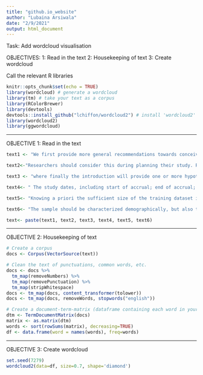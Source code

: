 ```yaml
---
title: "github.io_website"
author: "Lubaina Arsiwala"
date: "2/9/2021"
output: html_document
---
```


Task: Add wordcloud visualisation

OBJECTIVES: 
1: Read in the text
2: Housekeeping of text
3: Create wordcloud



Call the relevant R libraries
```r
knitr::opts_chunk$set(echo = TRUE)
library(wordcloud) # generate a wordcloud
library(tm) # take your text as a corpus
library(RColorBrewer)
library(devtools)
devtools::install_github("lchiffon/wordcloud2") # install 'wordcloud2' package from GitHub https://github.com/Lchiffon/wordcloud2/issues/12
library(wordcloud2)
library(ggwordcloud)
```


***
OBJECTIVE 1: Read in the text
```r
text1 <- "We first provide more general recommendations towards conceiving and planning studies using AI for dental research. We then lay outmore detailed and specific guidance on reporting such studies. Notably, authors should consider these as well during the early stages for their research in the sense of backwards planning, helping them to make their study design more relevant, robust, implementable and publishable eventually. Planning and conducting Study Goal: Researchers should early on define the relevance, scope and meaning of the AI application they aim to develop or validate. The pitfalls in methodology when using AI methods, especially towards data and technical requirements (see below), should be kept in mind early on. Also, the end-users (patients or dentists) should be considered when designing the study, as should be regulatory requirements, ethics and data protection. Study Focus: A clear focus on the study aims should be defined, e.g. what goal does the research have (developing a new or validating an existing model, diagnostics or prognostics etc.). Data: A major aspect when planning AI studies is data; especially in dentistry, datasets are oftentimes small and imbalanced (i.e. one class, like a pathology, is underrepresented, which makes training but also evaluation of AI models more difficult and needs to be addressed, see below). Datasets should be as heterogenous as possible for the model to be as generalizable as possible, and this should be planned to be demonstrated (see below). Generally, researchers should consider the target population on which they envisage their model to be applied on, and critically compare the dataset they plan to train and to test their model on against that population. Study Aim: Researchers should have a clear idea if their study is exploratory or hypothesis-testing: Clearly, there is also a need for exploratory studies, which generate hypotheses and open up new avenues, while a full sample size estimation is required when wanting to demonstrate any value of the model with statistical certainty. Reference Test: A major difficulty is the construction of the reference test (i.e. the labels of the data to be learnt and tested on) in the absence of a hard gold standard (e.g. histological assessment). Instead, dental researchers are oftentimes forced to use multiple human annotators to independently label the data, thereby generating a fuzzy gold standard. Depending on the study aim, a clear case definition and calibration of annotators might be desired or not. The construction of the single label from this fuzzy data needs further considerations, e.g. researchers may use the majority votes. Ideally, if multiple data sources are available, they may be used to triangulate. Last, noise and uncertainty may be to a certain extend acceptable in the training dataset, but hurtful and possible lead to bias in the test dataset. Clustering: When feeding annotated data into the model, it is relevant to consider the specifics of dental data: Often, multiple datapoints (images, clinical assessment) are available from the same patient, either from the same time point (e.g. bitewing radiograph pairs, periapical radiographs used for periodontal status) or over different time points (during follow-up). The associated clustering may be used to add information to the model and provide new insights, while it is relevant to not spread data from the same patient between training and test dataset to avoid data snooping bias. Test dataset: When testing the model, it is most relevant to not only report on validation data (i.e. data the model was exposed to during the training process) but a separate hold-out test dataset which the model has never seen, or even better a completely external dataset (which is the only option to demonstrate generalizability)." 

text2<-"Researchers should consider this during planning their study. Reporting only data from within sample validation is insufficient. Validation that follows a k-fold cross-validation approach may be taken into consideration but claims of generalizability should be avoided. Computational resource Researchers should, before engaging into AI research, consider the computational resources, which are a major constrain especially when dealing with image data, large datasets or complex models. Researchers should be aware that the available computational resources may restrict the resolution of the images that are used for training, with features that are clearly identifiable at the original scale possibly being lost during preprocessing. Further, iterative hyperparameter tuning (see below) is computationally expensive and time-consuming, which should be considered, too. Comparator: The model should be compared against relevant alternatives. These could be an independent group of dental examiners, possibly of different experience (to reflect the usefulness of the model in different groups) or against other accepted imagery or clinical tests. For such comparisons, relevant outcomes and outcome metrics should be used. Here, it is important to bridge the gap between dental research and technical disciplines. While the former often reports on accuracy metrics (which are not all useful in imbalanced datasets, see below), the latter considers F1-score or other metrics (which are more robust, but not interpretable from a medical perspective). This aspect becomes even more important when applying object detection or segmentation models. Commonly applied metrics such as (weighted) average precision or intersection over union are very domain specific so that concepts to convey them into the medical/dental research domain are warranted [1]. Ideally, an outcome set which reflects not only on the model accuracy, but also further aspects should be considered, again keeping in mind who will employ, commission, receive or pay for the application which may be developed using the model. Reporting A range of items should be reported. Note that it may not be necessary to expand on each item in each study report, but that all items should be considered and, if not presented, this absence should be justified. Title: The title should clearly lay out that any kind of AI (deep learning, shallow machine learning, or more specifically the type of model like convolutional neural networks or random forests, among others) was used. Moreover, it should mention the study’s focus (diagnostic/prediction, development/validation), the clinical problem (e.g. caries detection on bitewings etc.) and the main outcome metric (accuracy, cost-effectiveness etc.) Abstract: The abstract should present a structured summary of the study’s aim, methods, results, and conclusion. The abstract should stand for itself and should be understandable without reading the main manuscript. That also means that the used data (main characteristics, source of origin, type of sampling, partitioning into training, validation and testing datasets), the model and outcome metrics and the statistical analysis that was performed should be provided. The results section should provide full metrics, including measures of variance, for the primary outcome on the test (not only the training) dataset, and allow for any comparisons against alternatives. Introduction: The introduction should briefly sum up the dental background of the study, if there is one, and deduce the need for an AI solution. It should be made clear if there is a clinical, a research or a teaching problem.The introduction should then lay out the achievements and limitations made in this direction so far to provide a rationale for the study, its goals, and anticipated impact.It should be made clear in this section if the problem is of diagnostic or prognostic nature and if the study aims to explore new AI applications or validate existing ones.The former study type will be different in its setup from the latter type,"

text3 <- "where finally the introduction will provide one or more hypotheses to be tested and for which a sample size estimation (for the test dataset) will be needed (see above and below). Study Design: It is advisable to provide a short overview about the study design. This should include an overview about the study goal (will the model be used for detection, staging, monitoring, surveillance, prediction, or prognosis), data, its origin and sampling (retro- or prospective), modeling techniques, evaluation and scope (exploratory/hypothesis-testing, for the latter: aiming to demonstrate superiority or noninferiority). If the methods part cannot, due to space restrictions, contain sufficient details for full replication, an appendix may be used and introduced early on. A possible registration of the study should be provided here, as should any definitions or terms used throughout the study. These definitions are relevant to consider given that different terms are used in the dental versus the technical disciplines; it is advisable to clarify them early on (e.g. in dental and, generally, medical research the model would be seen as index test which is tested against a reference test; in the technical disciplines, these terms are not used; similarly, the model aims – classification, detection, segmentation – should be briefly mentioned and defined for clarity reasons). If a reporting checklist like this one or any other guidance document was used and adhered to, this may be reported here, too. Data: As data are the main component of any AI model, this section is particularly relevant. The source of data for training, validation and testing (primary care, secondary care, general population) including the exact location of each data source, the timeframe of the sampling and in- or exclusion criteria should be defined (see next point). The data should be critically compared against the characteristics of the target population to help the reader gauge the generalizability and applicability (this should be taken up in the discussion). The heterogeneity of the data and potential sources of bias (especially concerning age, sex, ethnicity) should be explored. It should be made clear if any of these data had been used for other studies before. Ethical aspects (including ethical approval, informed consent) and data protection aspects (e.g. employed strategies for de-identification) should be laid out. Ideally, the data should be provided in a repository. Notably, any code (see below) should so, too (e.g. GitHub, GitLab, etc.). Dental datasets are oftentimes relatively small and narrow, which is why dental researchers have used within-sample validation as one means for demonstrating the value of the developed AI models. If any kind of hold-out, external or temporally separate test set has been used, this should be clarified, as should be the partitioning between training, validation and test dataset. When partitioning data, it should be clarified how repeated data from the same patient from the same or different time points was managed, as ideally the disjoint should be on the patient level so that data of the same patient do not appear in each partition. Researchers should indicate if there are any systematic differences between the data in each partition, and if so, why. A tabularization of the different partitions’ characteristics can be helpful. If any kind of covariates were used for modelling, it should be made clear here which ones, and when and how they were collected and measured. The identification, recruitment and inclusion of eligible data should be clarified. Inclusion and exclusion criteria, specifically the case definition (symptoms, characteristics) or criteria related to data type or quality, the data source location and setting, the source (for imagery, the technical characteristics including the machines used to generate images, acquisition parameters, reformat parameters) should be made clear."

text4<- " The study dates, including start of accrual; end of accrual; and, if applicable, end of follow-up, should be specified. The sampling strategy (consecutive, random, or convenience) should be laid out and justified. The number of centers, patients, datapoints and any meta-data should be presented to gauge the representativeness of the data. It is relevant to consider if data protections standards in the US (HIPAA) or the EU (GDPR), or other relevant jurisdictions have been fulfilled, including appropriate institutional review if required. De-identification of dental datasets (especially imagery) is often considered difficult, e.g. clinical reports or facial profiles can allow identification. In almost all studies the raw data need to be extracted, transposed and loaded into machine-readable formats. Often the data originally stems from patient management systems or image databases (e.g. PACS). Hence, data extraction and preprocessing steps (manual or automated) should be described in detail. For imagery, elaborate on the use of normalization, change in bit depth, rescaling, cropping, compression, standardization, anonymization and file types. Include information (source and version number) on leveraged software, libraries, or any other tools. If any data were missing (e.g. covariates etc.), it should be made clear how they were handled. Researchers should consider the bias that missing, replaced or imputed data might introduce. Reference test: A major difficulty in AI studies is the construction of the reference test. The case definition and any kind of grading schemes for sub-types should be defined, if possible using accepted disease ontologies. The test threshold (positive cutoff), if defined, needs to be explained and justified, as it has an impact on the model and possibly also comparative dentists’ accuracy. It should also be made clear if this was all specified upfront or adjusted post hoc. It should be explained whether any clinical information was available to the assessors of the reference standard, or if any preannotation by a model was performed (so-called human-in-the-loop approach). Both can significantly impact on the reference test conduct. If any kind of existing label was used (e.g. from free-text imaging reports, electronic health, or existing models), researchers need to lay out how these labels had been generated, and need to gauge the risk of misclassification bias, unmeasured confounding, missing data. If using human annotators, the number of human annotators and their qualifications should be specified, as should be any instructions and training given to them, including training materials (handbooks), which may be provided as a supplement. Researchers should describe whether annotations were done independently and how any discrepancies among annotators were resolved, if all annotators assessed each datapoint or not, and how (software used etc.). If multiple annotators assessed the same datapoint (e.g. an image), it needs clear reporting of how the fuzzy labels were translated into a single one, e.g. if majority vote schemes were applied, if experts could override the majority etc. These aspects should be especially clarified for the test dataset, as this is used to demonstrate the value of any AI application, but also to showcase dentists’ performance against the AI. If available, triangulation with other data or any efforts to provide a hard gold standard (like histology) should be separately explained here. Researchers should also report on inter- and intrarater variability, and the steps taken to reduce or mitigate this variability. Sample size: The sample size and how it was determined (sample size estimation) needs to be fully explained. Specifically, for dental data, researchers should consider clustering effects (lesion being clustered in teeth, teeth in humans, in centers, and all of this often in repeated cross-sections). Sample size estimation mainly applies to test dataset, as any kind of hypothesis testing will be performed on this dataset."

text5<- "Knowing a priori the sufficient size of the training dataset is difficult. Notably, though, researchers should consider sensitivity analyses on how data drop or addition to their training dataset impacts on the model’s performance and generalizability. Model: A complete and detailed description of the model is warranted, allowing to replicate the employed methods. In particular for neural network models inputs, outputs, intermediate layers, pooling, normalization, regularization, and activation should be reported. Cite a reference if the model was previously published. Further, the structure of the model may be presented in form of a graphical representation in the appendix or in code as supplemental data. Specify the names and version numbers of all software libraries, frameworks, and packages used. Further add information on the used hardware, in particular GPU specifications and used platforms (e.g. cloud vs. local cluster vs. on premise), possibly in the appendix. In particular for neural networks the parameter initialization is crucial. Name the applied initialization strategy/distribution (zero, uniform, standard normal, He, Glorot etc.). If transfer learning is applied, specify the source of the starting weights and if there is a combination of initialization and transfer learning, specify which parts of the model were initialized with which strategies. Training: Describe the training procedures in sufficient detail so that another researcher could reproduce the training process. Describe which data augmentation techniques were applied. State how the training process was monitored, and which criteria were used for stopping the training. List the values of the hyperparameters, describe the hyperparameter search strategy and provide the ranges of values that were considered. For neural networks, at least the learning rate schedule, optimization method, batch size, dropout rates, regularization parameters (if any) and number of epochs should be provided. Discuss what objective function was applied and why it was selected. If transfer learning was applied, state which model parameters/layers were frozen and the portion of the training (e.g. number of epochs) that was affected. Describe the method and model metric to select the final model and evaluate it against the test set. If using an ensemble of models, describe each model in accordance with guidelines outlined above. Describe how the component models were weighted and/or combined. Evaluation: Researchers should describe the outcome and outcome metric(s) used to measure the model’s performance, defining the primary outcome and metric and relating it to the outlined clinical/teaching/research problem. Ideally, they should not only report on accuracy, but consider outcomes relevant for decision making, applicability etc., as well. It should be made clear how any superiority over the current standards or alternatives is demonstrated (or not) and, if available, how the developmental and application costs may be justified thereby. The involvement of the public and patients should be considered when discussing outcome in the absence of any core outcome set.Lay out out how uncertainty of the performance metrics values was assessed, how any comparisons between groups were done and how robust these comparisons were, for example by subgroup analyses of tooth groups, dentitions, patient risk groups, or data sources (from different centers or machinery). If comparing the AI model against individual dentists, the dentists’ characteristics should be provided here, too. If feasible, researchers should lay out how the explainability, trustworthiness, and transparency of the model was assessed. There are an increasing number of applications towards explainable AI available. This is also increasingly seen as a regulatory requirement for any kind of clinical application later on. Results: The flow of data, including those in- and excluded, and data partitions into training, validation and test dataset should be clarified; a flowchart may be helpful."

text6<- "The sample should be characterized demographically, but also towards the prevalence of the condition of interest and the population’s risk profile to gauge its representativeness for the target population. If subgroups of severity have been defined, these should be characterized, too. The performance metrics on all data partitions should be provided. The final model’s performance on the test partition should be provided in detail and benchmarked against current technical standards or individual dentists. Estimates of variance like 95% confidence intervals or nonparametric estimates from bootstrap samples should be reported to gauge uncertainty. If useful, graphical displays like the Receiver Operating Characteristics Curves (ROC) or the Precision Recall curve could be used. Results on subgroups should be presented. If possible, any accuracy estimates should be translated into meaningful measures of decision making (e.g. sensitivity, specificity, positive and negative predictive value), and relative estimates may be translated into absolute ones additionally. Researchers should further provide information to understand incorrect predictions to help readers better understand the strengths and limitations of the model. Results from any explainability analyses should be presented and explored (e.g. as heatmaps, see above). Discussion: As mostly recommended, we also see four aspects which should be provided; a summary, a strengths and limitations sections, a section on findings and their implications, and one on future directions. The results should be briefly summed up and contrasted against the study aim and hypothesis. The study’s strengths, but more so limitations, especially towards data, the reference test, the applied metrics as well as associated biases, uncertainty, generalizability and robustness should be discussed. Necessary comparison with other studies should be drawn and the findings interpreted, for example as to their relevance for practice, including the potential clinical application of the AI model. Possible subsequent steps that one might take to build upon the provided results should be summed up and aspects which may hamper or facilitate successful translation into practice, research or teaching should be discussed. Other Information: Here, recommendations towards authorship and registration according to the International Committee of Medical Journal Editors (ICMJE) should be followed. The full study protocol may be linked in here, too. Sources of funding and the role of the funders as well as potential conflicts of interest should be explained."

text<- paste(text1, text2, text3, text4, text5, text6)
```


*** 
OBJECTIVE 2: Housekeeping of text
```r
# Create a corpus  
docs <- Corpus(VectorSource(text))

# Clean the text of punctuations, common words, etc.
docs <- docs %>%
  tm_map(removeNumbers) %>%
  tm_map(removePunctuation) %>%
  tm_map(stripWhitespace)
docs <- tm_map(docs, content_transformer(tolower))
docs <- tm_map(docs, removeWords, stopwords("english"))

# Create a document-term-matrix (dataframe containing each word in your first column and their frequency in the second column)
dtm <- TermDocumentMatrix(docs) 
matrix <- as.matrix(dtm) 
words <- sort(rowSums(matrix), decreasing=TRUE) 
df <- data.frame(word = names(words), freq=words)
```


*** 
OBJECTIVE 3: Create wordcloud
``` r
set.seed(7279)
wordcloud2(data=df, size=0.7, shape='diamond')
``` 
